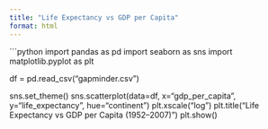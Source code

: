 ```yaml
---
title: "Life Expectancy vs GDP per Capita"
format: html
---
```


```python
import pandas as pd
import seaborn as sns
import matplotlib.pyplot as plt

df = pd.read_csv("gapminder.csv")

sns.set_theme()
sns.scatterplot(data=df, x="gdp_per_capita", y="life_expectancy", hue="continent")
plt.xscale("log")
plt.title("Life Expectancy vs GDP per Capita (1952–2007)")
plt.show()


